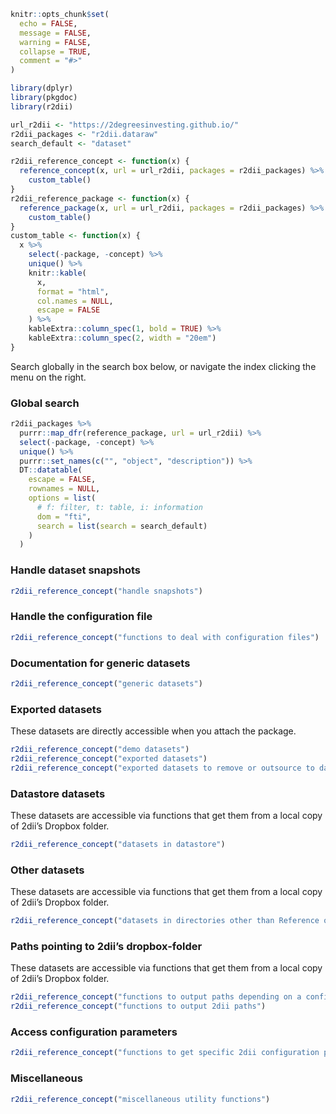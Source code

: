 ```r
knitr::opts_chunk$set(
  echo = FALSE,
  message = FALSE,
  warning = FALSE,
  collapse = TRUE,
  comment = "#>"
)

library(dplyr)
library(pkgdoc)
library(r2dii)
```

```r
url_r2dii <- "https://2degreesinvesting.github.io/"
r2dii_packages <- "r2dii.dataraw"
search_default <- "dataset"

r2dii_reference_concept <- function(x) {
  reference_concept(x, url = url_r2dii, packages = r2dii_packages) %>% 
    custom_table()
}
r2dii_reference_package <- function(x) {
  reference_package(x, url = url_r2dii, packages = r2dii_packages) %>% 
    custom_table()
}
custom_table <- function(x) {
  x %>% 
    select(-package, -concept) %>% 
    unique() %>%
    knitr::kable(
      x, 
      format = "html",
      col.names = NULL,
      escape = FALSE
    ) %>%
    kableExtra::column_spec(1, bold = TRUE) %>% 
    kableExtra::column_spec(2, width = "20em")
}
```

Search globally in the search box below, or navigate the index clicking the menu on the right.

### Global search

```r
r2dii_packages %>% 
  purrr::map_dfr(reference_package, url = url_r2dii) %>% 
  select(-package, -concept) %>% 
  unique() %>% 
  purrr::set_names(c("", "object", "description")) %>% 
  DT::datatable(
    escape = FALSE,
    rownames = NULL,
    options = list(
      # f: filter, t: table, i: information
      dom = "fti",
      search = list(search = search_default)
    )
  )
```

### Handle dataset snapshots

```r
r2dii_reference_concept("handle snapshots")
```

### Handle the configuration file

```r
r2dii_reference_concept("functions to deal with configuration files")
```

### Documentation for generic datasets

```r
r2dii_reference_concept("generic datasets")
```

### Exported datasets

These datasets are directly accessible when you attach the package.

```r
r2dii_reference_concept("demo datasets")
r2dii_reference_concept("exported datasets")
r2dii_reference_concept("exported datasets to remove or outsource to data store")
```

### Datastore datasets

These datasets are accessible via functions that get them from a local copy of 2dii's Dropbox folder.

```r
r2dii_reference_concept("datasets in datastore")
```

### Other datasets

These datasets are accessible via functions that get them from a local copy of 2dii's Dropbox folder.

```r
r2dii_reference_concept("datasets in directories other than Reference or datastore")
```

### Paths pointing to 2dii's dropbox-folder

These datasets are accessible via functions that get them from a local copy of 2dii's Dropbox folder.

```r
r2dii_reference_concept("functions to output paths depending on a configuration file")
r2dii_reference_concept("functions to output 2dii paths")
```

### Access configuration parameters

```r
r2dii_reference_concept("functions to get specific 2dii configuration parameters")
```

### Miscellaneous

```r
r2dii_reference_concept("miscellaneous utility functions")
```
